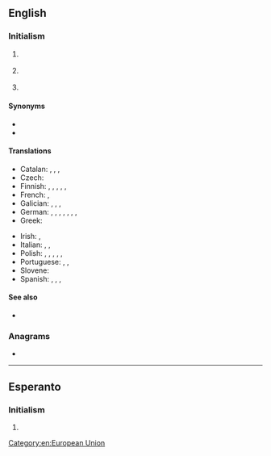 {{also|mep|mép|мер|мөр}}
==English==
{{wikipedia|lang=en}}

===Initialism===
{{rfc-header|Initialism}}
{{en-initialism}}

# {{lb|en|astronomy|US}} {{initialism of|w:Mars Exploration Program|NASA's Mars Exploration Program|lang=en}}
# {{lb|en|politics|EU}} {{initialism of|[[member|Member]] of the [[European Parliament]]|lang=en}}
# {{lb|en|Singapore|education}} {{initialism of|[[music|Music]] [[elective|Elective]] [[programme|Programme]]|lang=en}}

====Synonyms====
*{{l|en|Eurodeputy}}
*{{l|en|Euro-MP}}

====Translations====
{{trans-top|Member of the European Parliament}}
* Catalan: {{t|ca|eurodiputat|m}}, {{t|ca|eurodiputada|f}}, {{t|ca|europarlamentari|m}}, {{t|ca|europarlamentària|f}}
* Czech: {{t+|cs|europoslanec|m}}
* Finnish: {{t+|fi|europarlamentaarikko}}, {{t|fi|euroedustaja}}, {{t|fi|eurokansanedustaja}}, {{t|fi|Euroopan parlamentin jäsen}}, {{t+|fi|meppi}} {{qualifier|colloquial}}, {{t+|fi|MEP}}
* French: {{t+|fr|eurodéputé|m}}, {{t+|fr|eurodéputée|f}}
* Galician: {{t|gl|europarlamentario|m}}, {{t|gl|europarlamentaria|f}}, {{t|gl|eurodeputado|m}}, {{t|gl|eurodeputada|f}}
* German: {{t|de|Europaabgeordneter|m}}, {{t|de|Europaabgeordnete|f}}, {{t|de|EU-Abgeordneter|m}}, {{t+|de|EU-Abgeordnete|f}}, {{t|de|Europaparlamentarier|m}}, {{t|de|Europaparlamentarierin|f}}, {{t|de|EU-Parlamentarier|m}}, {{t|de|EU-Parlamentarierin|f}}
* Greek: {{t+|el|ευρωβουλευτής|m|f}}
{{trans-mid}}
* Irish: {{t|ga|FPE}}, {{t|ga|Feisire de Pharlaimint na hEorpa|m}}
* Italian: {{t+|it|europarlamentare|m|f}}, {{t+|it|eurodeputato|m}}, {{t+|it|eurodeputata|f}}
* Polish: {{t+|pl|eurodeputowany|m}}, {{t|pl|eurodeputowana|f}}, {{t+|pl|europarlamentarzysta|m}}, {{t|pl|europarlamentarzystka|f}}, {{t+|pl|europoseł|m}}, {{t+|pl|europosłanka}}
* Portuguese: {{t+|pt|eurodeputado|m}}, {{t|pt|eurodeputada|f}}, {{t|pt|europarlamentar|m|f}}
* Slovene: {{t|sl|evroposlanec}}
* Spanish: {{t|es|europarlamentario|m}}, {{t|es|europarlamentaria|f}}, {{t|es|eurodiputado|m}}, {{t|es|eurodiputada|f}}
{{trans-bottom}}

====See also====
* {{l|en|Member of Parliament}}

===Anagrams===
* {{anagrams|en|EMP|Emp.|MPE|emp}}

[[Category:en:European Union]]

----

==Esperanto==

===Initialism===
{{rfc-header|Initialism}}
{{head|eo|initialism}}
# {{initialism of|lang=eo|malneta enlanda produkto||gross domestic product}}